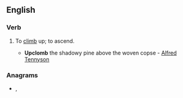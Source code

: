 ==English==

===Verb===
{{en-verb}}

# {{lb|en|archaic}} To [[climb]] up; to ascend.
#* '''Upclomb''' the shadowy pine above the woven copse - [[w:Alfred Tennyson|Alfred Tennyson]]

===Anagrams===
* {{l|en|climb up}}, {{l|en|plumbic}}